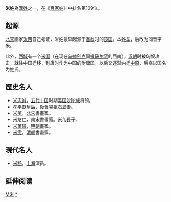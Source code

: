 {{姓氏
|姓氏=米
|繁體=米
|簡體=米
|拼音=Mǐ
|中国大陆=Mi
|台湾=Mi
|香港=Mai
|澳门=Mai
|新加坡=
|马来西亚=
|白話字=Bí
|越南=Mễ
|韩国=
|反切=
|同音字=
|堂号=
|郡望=[[京兆郡|京兆郡]]
}}

'''米姓'''為[[漢姓|漢姓]]之一，在《[[百家姓|百家姓]]》中排名第109位。

==起源==

[[北宋|北宋]]画家[[米芾|米芾]]自己考证，米姓最早起源于[[春秋时期|春秋]]时的[[楚国|楚国]]。本姓[[芈|芈]]，后改为同音字米。

此外，[[西域|西域]]有一个[[米国_(昭武九姓)|米国]]（在现在[[乌兹别克|乌兹别克]]国[[撒马尔罕|撒马尔罕]]的西南），[[汉朝|汉朝]]时被匈奴攻击，就往中国迁移，到唐时作为中国的附庸国。以后又逐渐内迁[[中原|中原]]，后裔以国名为姓氏。

==歷史名人==

* [[米志诚|米志诚]]，[[五代十国|五代十国]]时期[[杨吴|吴国]][[沙陀族|沙陀族]]将领。
* [[孝平獻皇后|孝平獻皇后]]，[[後晉|後晉]]睿祖[[石昱|石昱]]妻。
* [[米芾|米芾]]，[[北宋|北宋]]書畫家。
* [[米友仁|米友仁]]，[[南宋|南宋]]書畫家。米芾長子。
* [[米萬鐘|米萬鐘]]，[[明朝|明朝]]畫家。
* [[米雯|米雯]]，[[清朝|清朝]]書畫家。

==現代名人==
*[[米杨_(演员)|米杨]]，[[上海|上海]]演员。

== 延伸阅读 ==
{{Wikisource further reading}}

{{姓氏小作品}}

[[Category:漢姓|M米]]
[[Category:米姓|*]]